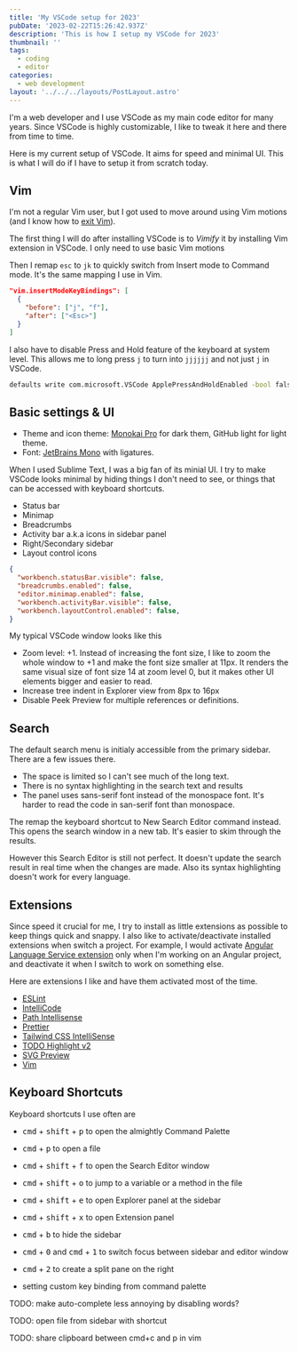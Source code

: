 ```yaml
---
title: 'My VSCode setup for 2023'
pubDate: '2023-02-22T15:26:42.937Z'
description: 'This is how I setup my VSCode for 2023'
thumbnail: ''
tags:
  - coding
  - editor
categories:
  - web development
layout: '../../../layouts/PostLayout.astro'
---
```


I'm a web developer and I use VSCode as my main code editor for many years.
Since VSCode is highly customizable,
I like to tweak it here and there from time to time.

Here is my current setup of VSCode. It aims for speed and minimal UI.
This is what I will do if I have to setup it from scratch today.

## Vim

I'm not a regular Vim user, but I got used to move around using Vim motions
(and I know how to [exit Vim](https://stackoverflow.com/questions/11828270/how-do-i-exit-vim)).

The first thing I will do after installing VSCode is to _Vimify_ it by installing Vim extension in VSCode.
I only need to use basic Vim motions

<Picture src="/images/vscode-setup-2023/vscodevim.png"
  alt="Vim extension for VSCode Github page"
  width="894" height="418"/>

Then I remap `esc` to `jk` to quickly switch from Insert mode to Command mode.
It's the same mapping I use in Vim.

```json
"vim.insertModeKeyBindings": [
  {
    "before": ["j", "f"],
    "after": ["<Esc>"]
  }
]
```

I also have to disable Press and Hold feature of the keyboard at system level.
This allows me to long press `j` to turn into `jjjjjj` and not just `j` in VSCode.

```bash
defaults write com.microsoft.VSCode ApplePressAndHoldEnabled -bool false
```

## Basic settings & UI

- Theme and icon theme: [Monokai Pro](https://monokai.pro/vscode) for dark them, GitHub light for light theme.
- Font: [JetBrains Mono](https://www.jetbrains.com/lp/mono/) with ligatures.

When I used Sublime Text, I was a big fan of its minial UI.
I try to make VSCode looks minimal by hiding things I don't need to see,
or things that can be accessed with keyboard shortcuts.

- Status bar
- Minimap
- Breadcrumbs
- Activity bar a.k.a icons in sidebar panel
- Right/Secondary sidebar
- Layout control icons

```json
{
  "workbench.statusBar.visible": false,
  "breadcrumbs.enabled": false,
  "editor.minimap.enabled": false,
  "workbench.activityBar.visible": false,
  "workbench.layoutControl.enabled": false,
}
```
My typical VSCode window looks like this

<Picture src="/images/vscode-setup-2023/vscode-window.png"
  alt="my VSCode window"
  width="1928" height="1518"/>


- Zoom level: +1. Instead of increasing the font size, I like to zoom the whole window to +1 and make the font size smaller at 11px. It renders the same visual size of font size 14 at zoom level 0, but it makes other UI elements bigger and easier to read.
- Increase tree indent in Explorer view from 8px to 16px
- Disable Peek Preview for multiple references or definitions.


## Search

The default search menu is initialy accessible from the primary sidebar.
There are a few issues there.

- The space is limited so I can't see much of the long text.
- There is no syntax highlighting in the search text and results
- The panel uses sans-serif font instead of the monospace font. It's harder to read the code in san-serif font than monospace.

<Picture src="/images/vscode-setup-2023/built-in-search.png"
  alt="VSCode's default search" caption="VSCode's default global search"
  width="404" height="327"/>

The remap the keyboard shortcut to New Search Editor command instead. This opens the search window in a new tab.
It's easier to skim through the results.

However this Search Editor is still not perfect. It doesn't update the search result in real time when the changes are made. Also its syntax highlighting doesn't work for every language.

## Extensions

Since speed it crucial for me, I try to install as little extensions as possible to keep things quick and snappy.
I also like to activate/deactivate installed extensions when switch a project.
For example, I would activate [Angular Language Service extension](https://github.com/angular/vscode-ng-language-service)
only when I'm working on an Angular project,
and deactivate it when I switch to work on something else.

Here are extensions I like and have them activated most of the time.

- [ESLint](https://github.com/Microsoft/vscode-eslint)
- [IntelliCode](https://marketplace.visualstudio.com/items?itemName=VisualStudioExptTeam.vscodeintellicode)
- [Path Intellisense](https://marketplace.visualstudio.com/items?itemName=christian-kohler.path-intellisense)
- [Prettier](https://marketplace.visualstudio.com/items?itemName=esbenp.prettier-vscode)
- [Tailwind CSS IntelliSense](https://marketplace.visualstudio.com/items?itemName=bradlc.vscode-tailwindcss)
- [TODO Highlight v2](https://marketplace.visualstudio.com/items?itemName=jgclark.vscode-todo-highlight)
- [SVG Preview](https://marketplace.visualstudio.com/items?itemName=SimonSiefke.svg-preview)
- [Vim](https://marketplace.visualstudio.com/items?itemName=vscodevim.vim)

## Keyboard Shortcuts

Keyboard shortcuts I use often are

- <kbd>cmd</kbd> + <kbd>shift</kbd> + <kbd>p</kbd> to open the almightly Command Palette
- <kbd>cmd</kbd> + <kbd>p</kbd> to open a file
- <kbd>cmd</kbd> + <kbd>shift</kbd> + <kbd>f</kbd> to open the Search Editor window
- <kbd>cmd</kbd> + <kbd>shift</kbd> + <kbd>o</kbd> to jump to a variable or a method in the file
- <kbd>cmd</kbd> + <kbd>shift</kbd> + <kbd>e</kbd> to open Explorer panel at the sidebar
- <kbd>cmd</kbd> + <kbd>shift</kbd> + <kbd>x</kbd> to open Extension panel
- <kbd>cmd</kbd> + <kbd>b</kbd> to hide the sidebar
- <kbd>cmd</kbd> + <kbd>0</kbd> and <kbd>cmd</kbd> + <kbd>1</kbd> to switch focus between sidebar and editor window
- <kbd>cmd</kbd> + <kbd>2</kbd> to create a split pane on the right

- setting custom key binding from command palette

TODO: make auto-complete less annoying by disabling words?

TODO: open file from sidebar with shortcut

TODO: share clipboard between cmd+c and p in vim
